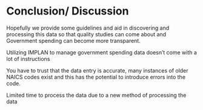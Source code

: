 # Conclusion/ Discussion

Hopefully we provide some guidelines and aid in discovering and processing this data so that quality studies can come about and 
Government spending can become more transparent.

Utilizing IMPLAN to manage government spending data doesn't come with a lot of instructions

You have to trust that the data entry is accurate, many instances of older NAICS codes exist and this has the potential to introduce errors into the code.

Limited time to process the data due to a new method of processing the data

